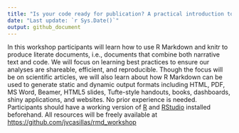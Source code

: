 ```yaml
---
title: "Is your code ready for publication? A practical introduction to R Markdown"
date: "Last update: `r Sys.Date()`"
output: github_document
---
```


In this workshop participants will learn how to use R Markdown and knitr to produce literate documents, i.e., documents that combine both narrative text and code. 
We will focus on learning best practices to ensure our analyses are shareable, efficient, and reproducible. 
Though the focus will be on scientific articles, we will also learn about how R Markdown can be used to generate static and dynamic output formats including HTML, PDF, MS Word, Beamer, HTML5 slides, Tufte-style handouts, books, dashboards, shiny applications, and websites. 
No prior experience is needed. 
Participants should have a working version of [R](https://cran.r-project.org) and [RStudio](https://www.rstudio.com/products/rstudio/) installed beforehand. 
All resources will be freely available at [https://github.com/jvcasillas/rmd_workshop](https://github.com/jvcasillas/rmd_workshop)
